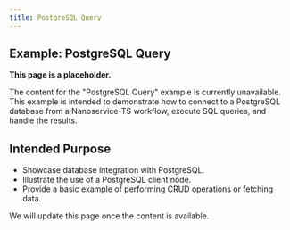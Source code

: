 ```yaml
---
title: PostgreSQL Query
---
```


## Example: PostgreSQL Query

**This page is a placeholder.**

The content for the "PostgreSQL Query" example is currently unavailable. This example is intended to demonstrate how to connect to a PostgreSQL database from a Nanoservice-TS workflow, execute SQL queries, and handle the results.

## Intended Purpose

*   Showcase database integration with PostgreSQL.
*   Illustrate the use of a PostgreSQL client node.
*   Provide a basic example of performing CRUD operations or fetching data.

We will update this page once the content is available.
